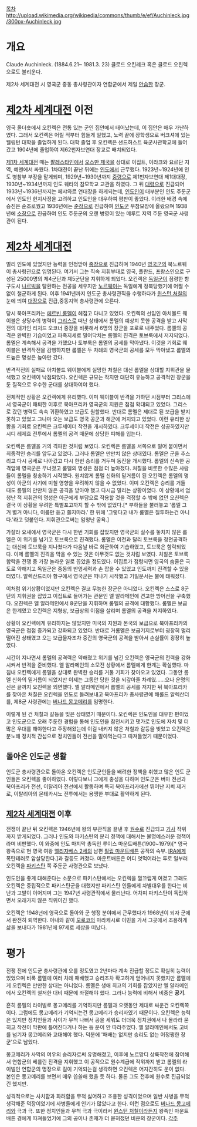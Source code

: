 [[목차]]
http://upload.wikimedia.org/wikipedia/commons/thumb/e/ef/Auchinleck.jpg/300px-Auchinleck.jpg
= 개요 =
Claude Auchinleck. (1884.6.21~ 1981.3. 23)
클로드 오킨레크 혹은 클로드 오친렉으로도 불리운다.

제2차 세계대전 시 영국군 중동 총사령관이자 연합군에서 제일 [[안습]]한 장군.

= [[제2차 세계대전]] 이전 =
영국 올더숏에서 오킨렉은 전통 있는 군인 집안에서 태어났는데, 이 집안은 매우 가난하였다. 그래서 오킨렉은 어릴 적부터 힘들게 일했고, 노력 끝에 장학생으로 버크셔에 있는 웰링턴 대학을 졸업하게 된다. 대학 졸업 후 오킨렉은 샌드허스트 육군사관학교에 들어갔고 1904년에 졸업하여 제62펀자브연대 장교로 배치되었다.

[[제1차 세계대전]] 때는 [[팔레스타인]]에서 [[오스만 제국]]을 상대로 이집트, 이라크와 요르단 지역, 예멘에서 싸웠다. 1차대전이 끝난 뒤에는 [[인도]]에서 근무했다. 1923년~1924년에 인도 병참부 부장을 맡게되며, 1929년~1930년까지 [[중령]]으로 제1펀자브연대 제1대대장, 1930년~1934년까지 인도 퀘타의 참모학교 교관을 하였다. 그 뒤 [[대령]]으로 진급되어 1933년~1936년까지는 페샤와르 연대장을 하게되는데, [[인도인]]이 대부분인 인도 주둔군에서 인도인 현지사정을 고려하고 인도인을 대우하여 평판이 좋았다. 이러한 배경 속에 승진은 순조로웠고 1936년에는 [[준장]]으로 진급하여 [[인도군]] 부참모장에 올랐으며 1938년에 [[소장]]으로 진급하여 인도 주둔군의 오랜 병영이 있는 메루트 지역 주둔 영국군 사령관이 된다.

= [[제2차 세계대전]] =
멀리 인도에 있었지만 능력을 인정받아 [[중장]]으로 진급하며 1940년 [[영국군]]의 북노르웨이 총사령관으로 임명된다. 여기서 그는 직속 지휘부대로 영국, 폴란드, 프랑스인으로 구성된 25000명의 제4군단과 제5군단을 지휘하게 되었다. 오킨렉은 [[독일군]]이 점령한 항구도시 [[나르빅]]을 탈환하는 전공을 세우지만 [[노르웨이]]는 독일에게 정복당했기에 어쩔 수 없이 철군하게 된다. 이후 1941년까지 인도군 총사령관직을 수행하다가 [[윈스턴 처칠]]의 눈에 띄여 [[대장]]으로 진급,중동지역 총사령관에 오른다.
 
당시 북아프리카는 [[에르빈 롬멜]]이 헤집고 다니고 있었다. 오킨렉의 선임인 아치볼드 웨이블은 상당수의 병력이 [[그리스]]로 떠난 상태에서 롬멜의 예상치 못한 공격을 받고 사막전의 대가인 리처드 오코너 중장을 비롯해서 6명의 장군을 포로로 내주었다. 롬멜의 공격은 완벽한 기습이었고 파죽지세로 밀어닥치는 롬멜의 진격은 토브룩에서 저지되었다. 롬멜은 계속해서 공격을 가했으나 토부룩은 롬멜의 공세를 막아냈다. 이것을 기회로 웨이블은 반격작전을 감행하지만 롬멜은 두 차례의 영국군의 공세를 모두 막아냈고 롬멜의 드높은 명성은 높아만 갔다.

반격작전의 실패로 아치볼드 웨이블에게 실망한 처칠은 대신 롬멜을 상대할 지휘관을 물색했고 오킨렉이 낙점되었다. 오킨렉은 규모는 작지만 대단히 유능하고 공격적인 장군을 둔 질적으로 우수한 군대를 상대하여야 했다.
 
전체적인 상황은 오킨렉에게 유리했다. 이미 웨이블이 반격을 가하던 시점부터 그리스에서 영국군이 패퇴한 이후로 북아프리카 영국군의 지원은 점점 확대되고 있었다. 그리스로 갔던 병력도 속속 귀환하였고 보급도 원할했다. 반대로 롬멜은 제대로 된 보급을 받지 못하고 있었고 그나마 오는 보급도 영국 공군과 해군에 저지되고 있었다. 이런 유리한 상황을 기회로 오킨렉은 크루세이더 작전을 개시하였다. 크루세이더 작전은 성공하였지만 시디 레제흐 전투에서 롬멜의 공격 때문에 상당한 피해를 입는다. 

오킨렉은 롬멜을 거의 격파한 것처럼 보였다. 오킨렉은 롬멜을 서쪽으로 밀어 붙이면서 최종적인 승리를 앞두고 있었다. 그러나 롬멜은 만만치 않은 상대였다. 롬멜은 군을 추스리고 다시 공세로 나아갔고 다시 한번 승리를 거두며 동진을 개시했다. 롬멜의 신속한 공격앞에 영국군은 무너졌고 롬멜의 명성은 점점 더 높아졌다. 처칠을 비롯한 수많은 사람들이 롬멜을 칭송하기 시작했다. 원치않게 롬멜 신화의 밑거름이 된 오킨렉은 롬멜의 명성이 아군의 사기에 미칠 영향을 우려하지 않을 수 없었다. 이미 오킨렉은 승리를 거둘 때도 롬멜의 만만치 않은 공격을 받아야 했고 다시금 밀리는 상황이었다. 이 상황에서 엄청난 적 지휘관의 명성은 아군에게 부담으로 작용할 것을 걱정할 수 밖에 없던 오친렉은 결국 이 상황을 우려한 특별포고까지 할 수 밖에 없었다.[* 부하들을 불러놓고 '롬멜 그거 별거 아니다, 이름만 듣고 쫄지마라.' 한 뒤에 '그렇다고 내가 롬멜은 질투하는건 아니다.'라고 덧붙인다. 지휘관으로써는 엄청난 굴욕.]

가잘라 요새에서 영국군은 다시 한번 기회를 잡았지만 영국군의 실수를 놓치지 않은 롬멜은 이 위기를 넘기고 토브룩으로 진격했다. 롬멜은 이전과 달리 토브룩을 정면공격하는 대신에 토브룩을 지나쳤다가 다음날 바로 회군하여 기습하였고, 토브룩은 함락되었다. 이제 롬멜의 진격을 막을 수 있는 것은 아무것도 없는 것처럼 보였다. 처칠은 토브룩 함락을 전쟁 중 가장 놀라운 일로 꼽았을 정도였다. 이집트가 점령되면 영국의 숨줄은 극도로 약해지고 독일군은 중동의 반영세력과 손 잡을 수 있었고 인도까지 진격할 수 있을 터였다. 알렉산드리아 항구에서 영국군은 떠나기 시작했고 기밀문서는 불에 태워졌다. 

이처럼 위기상황이었지만 오킨렉은 결코 무능한 장군은 아니었다. 오킨렉은 스스로 8군단의 지휘권을 잡았고 이집트로 들어가는 관문인 엘 알라메인에 견고한 방어선을 구축했다. 오친렉은 엘 알라메인에서 8군단을 지휘하며 롬멜의 공격에 대항했다. 롬멜은 보급은 한계였고 오킨렉은 지형상, 보급상의 이점을 살리며 롬멜의 공격을 저지하였다. 

상황이 오킨렉에게 유리하지는 않았지만 미국의 지원과 본국의 보급으로 북아프리카의 영국군은 점점 증가되고 강화되고 있었다. 반대로 거롬멜은 보급기지로부터 굉장히 멀리 떨어진 상태였고 오는 보급물자조차 중간의 영국군의 공격을 받아서 손실률이 굉장히 높았다. 

시간이 지나면서 롬멜의 공격력은 약해졌고 위기를 넘긴 오킨렉은 영국군의 전력을 강화시켜서 반격을 준비했다. 엘 알라메인의 소모전 상황에서 롬멜에게 한계는 확실했다. 마침내 오킨렉에게 롬멜을 상대로 완벽한 승리를 거둘 기회가 찾아오고 있었다. 그동안 롬멜 신화의 밑거름이 되었지만 이제는 그동안 당한 것을 되갚아줄 차례였......으나 운명의 신은 끝까지 오친렉을 외면했다. 엘 알라메인에서 롬멜의 공세를 저지한 뒤 북아프리카를 찾아온 처칠은 오킨렉을 인도로 돌려보내고 북아프리카 총사령관에 해롤드 알렉산더를, 제8군 사령관에는 [[버나드 몽고메리]]를 임명한다.

이렇게 된 건 처칠과 갈등을 빚은 상태였기 때문이다. 오킨렉은 인도인을 대우한 편이었고 인도군으로 오래 주둔한 경험을 통해 인도인을 참전시키고 댓가로 인도에 자치 및 더 많은 우대를 해야한다고 주장해왔는데 이걸 내키지 않은 처칠과 갈등을 빚었고 오킨렉은 분노해 정치적 간섭으로 정치인들이 전선을 말아먹는다고 따져들었기 때문이었다.

== 돌아온 인도군 생활 ==
인도군 총사령관으로 돌아온 오킨렉은 인도군인들을 배려한 정책을 취했고 많은 인도 군인들은 오킨렉을 좋아하였다. 이렇다보니 그에게 충성을 다하며 인도군은 버마 전선과 북아프리카 전선, 이탈리아 전선에서 활동하며 특히 북아프리카에선 뛰어난 지뢰 제거로, 이탈리아의 몬테카시노 전투에서는 용맹한 부대로 활약하게 된다.

== [[제2차 세계대전]] 이후 ==
전쟁이 끝난 뒤 오킨렉은 1946년에 왕의 부관직을 끝낸 후 [[원수]]로 진급되고 [[기사]] 작위까지 받게되었다. 그러나 인도와 파키스탄의 분리 정책에 대해서는 불명예스러운 정책이라며 비판했다. 이 와중에 인도 마지막 총독인 루이스 마운트배튼(1900~1979)[* 영국 왕족으로 현 영국 여왕 [[엘리자베스 2세]]의 남편 [[필립 마운트배튼]] 공작의 숙부. [[IRA]]에게 폭탄테러로 암살당한다.]과 갈등도 커졌다. 마운트배튼은 어디 엿먹어라는 투로 일부러 오킨렉을 [[파키스탄]] 쪽 주둔군 사령관으로 보냈다.

인도인을 좋게 대해준다는 소문으로 파키스탄에서는 오킨렉을 껄끄럽게 여겼고 그래도 오킨렉은 중립적으로 파키스탄군을 대했지만 파키스탄 인들에게 차별대우를 한다는 비난과 고발이 이어지며 그는 1947년 사령관직에서 물러난다. 어차피 파키스탄이 독립하면서 오래가지 않은 직위이긴 했다.

오킨렉은 1948년에 영국으로 돌아와 군 행정 분야에서 근무했다가 1968년이 되자 군에서 완전히 퇴역한다. 아내와 같이 [[모로코]]의 마라케시로 이민을 가서 그곳에서 조용하게 삶을 보내다가 1981년에 97세로 세상을 떠났다.

= 평가 =
전쟁 전에 인도군 총사령관에 오를 정도였고 2년마다 계속 진급할 정도로 확실히 능력이 있었으며 비록 롬멜에 여러 차례 패배했고 승리조차 확고하게 얻어내지 못했지만 롬멜에게 오킨렉은 만만한 상대는 아니었다. 롬멜은 생애 최고의 기회를 잡았지만 엘 알라메인에서 오킨렉의 철저한 대비 때문에 좌절해야 했다. 그러나 능력에 비해서 비중은 '''공기'''.

흔히 롬멜의 라이벌로 몽고메리를 기억하지만 롬멜과 오랫동안 제대로 싸운건 오킨렉쪽이다. 그럼에도 몽고메리가 기억되는건 몽고메리가 승리자였기 때문이다. 오킨렉은 능력은 있지만 정치인들과 사이가 무척 나뻐서 공을 세워도 더더욱 정치권에서 나 몰라라 묻히고 작전이 막판에 틀어진다거나 하는 등 운이 안 따라주었다. 엘 알라메인에서도 고비를 넘기자 몽고메리와 교대해야 했다. 덕분에 '패배는 없지만 승리도 없는 어정쩡한 장군'으로 남았다.

몽고메리가 사막의 여우의 승리자로써 유명해졌고, 이후에 노르망디 상륙작전에 참여해서 연합군의 베를린 진격을 지휘했고 이 공적으로 원수계급에 작위까지 받고 롬멜의 라이벌인 연합군의 명장으로 길이 기억되는걸 생각하면 오킨렉은 어지간히도 운이 없다. 본인은 몽고메리를 보면서 매우 씁쓸해 했을 듯 하다. 물론 그도 전후에 원수로 진급되었긴 했지만.

성격적으로는 사치함과 화려함을 무척 싫어하고 조용한 성격이었으며 일반 사병을 무척 생각해준 덕장이었기에 사병들에게 인기가 많았다고 한다. 이런 점으로도 [[버나드 몽고메리]]와 극과 극. 또한 정치인들과 무척 극과 극이라서 [[윈스턴 처칠]]이라든지 왕족인 마운트배튼 경에게 따져들었기에 그의 공이나 존재가 더 묻혀졌던 비운의 장군이다.
[[각주]]
